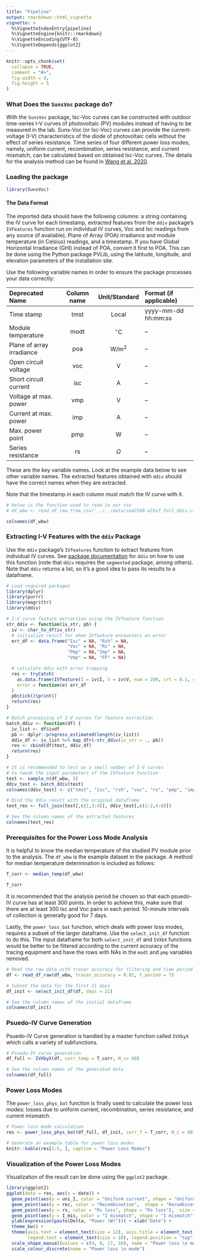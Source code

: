 ```yaml
---
title: "Pipeline"
output: rmarkdown::html_vignette
vignette: >
  %\VignetteIndexEntry{pipeline}
  %\VignetteEngine{knitr::rmarkdown}
  %\VignetteEncoding{UTF-8}
  %\VignetteDepends{ggplot2}
---
```


```r
knitr::opts_chunk$set(
  collapse = TRUE,
  comment = "#>",
  fig.width = 9,
  fig.height = 5
)
```

### What Does the `SunsVoc` package do? 
With the `SunsVoc` package, Isc-Voc curves can be constructed with outdoor time-series I-V curves of photovoltaic (PV) modules instead of having to be measured in the lab. Suns-Voc (or Isc-Voc) curves can provide the current-voltage (I-V) characteristics of the diode of photovoltaic cells without the effect of series resistance. Time series of four different power loss modes; namely, uniform current, recombination, series resistance, and current mismatch, can be calculated based on obtained Isc-Voc curves. The details for the analysis method can be found in [Wang et al. 2020](https://ieeexplore.ieee.org/document/9121299/).

### Loading the package

```r
library(SunsVoc)
```

#### The Data Format ####
The imported data should have the following columns: a string containing the IV curve for each timestamp, extracted features from the `ddiv` package's `IVFeatures` function run on individual IV curves, Voc and Isc readings from any source (if available), Plane of Array (POA) irradiance and module temperature (in Celsius) readings, and a timestamp. If you have Global Horizontal Irradiance (GHI) instead of POA, convert it first to POA. This can be done using the Python package PVLib, using the latitude, longitude, and elevation parameters of the installation site. 

Use the following variable names in order to ensure the package processes your data correctly:

Deprecated Name              Column name                    Unit/Standard      Format (if applicable)
----------------------      --------------------------     ---------------     -------------------------
Time stamp                  tmst                           Local               yyyy-mm-dd hh:mm:ss
Module temperature          modt                           $^\circ$C                  --
Plane of array irradiance   poa                            W/m^2^                     --
Open circuit voltage        voc                            V                          -- 
Short circuit current       isc                            A                          --
Voltage at max. power       vmp                            V                          --
Current at max. power       imp                            A                          --
Max. power point            pmp                            W                          --
Series resistance           rs                             $\Omega$                   -- 

These are the key variable names. Look at the example data below to see other variable names. The extracted features obtained with `ddiv` should have the correct names when they are extracted.

Note that the timestamp in each column must match the IV curve with it. 

```r
# below is the function used to read in our csv
# df_wbw <- read_df_raw_from_csv('../../data/sa42589-albsf_full_ddiv.csv', 0, 7)

colnames(df_wbw)

```


### Extracting I-V Features with the `ddiv` Package ###

Use the `ddiv` package's `IVfeatures` function to extract features from individual IV curves. See [package documentation](https://CRAN.R-project.org/package=ddiv) for `ddiv` on how to use this function (note that `ddiv` requires the `segmented` package, among others). Note that `ddiv` returns a list, so it's a good idea to pass its results to a dataframe.

```r
# Load required packages
library(dplyr)
library(purrr)
library(magrittr)
library(ddiv)

# I-V curve feature extraction using the IVfeature function
str_ddiv <- function(iv_str, pb) {
  iv <- char_to_df(iv_str)
  # initialize result for when IVfeature encounters an error
  err_df <- data.frame("Isc" = NA, "Rsh" = NA,
                       "Voc" = NA, "Rs" = NA,
                       "Pmp" = NA,"Imp" = NA,
                       "Vmp" = NA, "FF" = NA)

  # calculate ddiv with error trapping
  res <- tryCatch(
    as.data.frame(IVfeature(I = iv$I, V = iv$V, num = 200, crt = 0.1, crtvalb = 0.2)),
    error = function(e) err_df
  )
  pb$tick()$print()
  return(res)
}

# Batch processing of I-V curves for feature extraction
batch_ddiv <- function(df) {
  iv_list <- df$ivdf 
  pb <- dplyr::progress_estimated(length(iv_list))
  ddiv_df <- iv_list %>% map_dfr(~str_ddiv(iv_str = ., pb))
  res <- cbind(df$tmst, ddiv_df)
  return(res)
}

# It is recommended to test on a small number of I-V curves 
# to tweak the input parameters of the IVfeature function
test <- sample_n(df_wbw, 5)
ddiv_test <- batch_ddiv(test)
colnames(ddiv_test) <- c("tmst", "isc", "rsh", "voc", "rs", "pmp", "imp", "vmp", "ff" )

# Bind the ddiv result with the original dataframe
test_res <- full_join(test[,c(1,3:4)], ddiv_test[,c(1:2,4:8)])

# See the column names of the extracted features
colnames(test_res)

```


### Prerequisites for the Power Loss Mode Analysis ###

It is helpful to know the median temperature of the studied PV module prior to the analysis. The `df_wbw` is the example dataset in the package. A method for median temperature determination is included as follows:

```r
T_corr <- median_temp(df_wbw)

T_corr

```

It is recommended that the analysis period be chosen so that each psuedo-IV curve has at least 300 points. In order to achieve this, make sure that there are at least 300 Isc and Voc pairs in each period. 10-minute intervals of collection is generally good for 7 days.

Lastly, the `power_loss_bat` function, which deals with power loss modes, requires a subset of the larger dataframe. Use the `select_init_df` function to do this. The input dataframe for both `select_init_df` and `IVXbX` functions would be better to be filtered according to the current accuracy of the tracing equipment and have the rows with NAs in the `modt` and `pmp` variables removed.

```r
# Read the raw data with tracer accuracy for filtering and time period for pseudo I-V curves
df <- read_df_raw(df_wbw, tracer_accuracy = 0.02, t_period = 7)

# Subset the data for the first 21 days
df_init <- select_init_df(df, days = 21) 

# See the column names of the initial dataframe
colnames(df_init)
```



### Psuedo-IV Curve Generation ###

Psuedo-IV Curve generation is handled by a master function called `IVXbyX` which calls a variety of subfunctions. 

```r
# Psuedo-IV curve generation 
df_full <- IVXbyX(df, corr_temp = T_corr, N_c= 60)

# See the column names of the generated data
colnames(df_full)
```


### Power Loss Modes ###

The `power_loss_phys_bat` function is finally used to calculate the power loss modes: losses due to uniform current, recombination, series resistance, and current mismatch.  

```r
# Power loss mode calculation
res <- power_loss_phys_bat(df_full, df_init, corr_T = T_corr, N_c = 60) 

# Generate an example table for power loss modes
knitr::kable(res[1:5, ], caption = "Power Loss Modes")
```


### Visualization of the Power Loss Modes 

Visualization of the result can be done using the `ggplot2` package.

```r
library(ggplot2)
ggplot(data = res, aes(x = date)) +
  geom_point(aes(y = uni_I, color = "Uniform current", shape = "Uniform current"), size = 2) +
  geom_point(aes(y = rec, color = "Recombination",  shape = "Recombination"), size = 2) +
  geom_point(aes(y = rs, color = "Rs loss", shape = "Rs loss"),  size = 2) +
  geom_point(aes(y = I_mis, color = "I mismatch", shape = "I mismatch"), size = 2) +
  ylab(expression(paste(Delta, "Power (W)"))) + xlab("Date") +
  theme_bw() +
  theme(axis.text = element_text(size = 12), axis.title = element_text(size = 12),
        legend.text = element_text(size = 10), legend.position = "top") +
  scale_shape_manual(values = c(4, 8, 17, 16), name = "Power loss \n mode") +
  scale_colour_discrete(name = "Power loss \n mode") 
```


